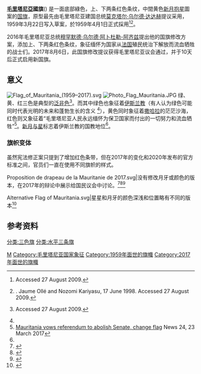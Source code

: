 {{Infobox flag
|Name= {{flag|Mauritania}}
|Image= Flag of Mauritania.svg
|Use= 111111
| Proportion = 2:3
|Design = 主體為綠色的三色旗，中間新月抱星的圖案，上、下两条红色条纹。官方标准中并未具体规定星月图案的大小，而对于旗帜的宽高比则限定为2:3<ref>{{Cite web |url=http://www.kennach.gov.mr/drapeau |title=存档副本 |access-date=2020-12-15 |archive-date=2020-11-18 |archive-url=https://web.archive.org/web/20201118061933/http://www.kennach.gov.mr/drapeau |dead-url=yes }}</ref>。
|Designer = 未知，一说[[穆克塔尔·乌尔德·达达赫|穆克塔尔·乌尔德·达达赫]]本人<ref>{{FOTW|id=mr-1959|title=Mauritania - Former Flag}}</ref>（红色条纹是[[穆罕默德·乌尔德·阿卜杜勒-阿齐兹|穆罕默德·乌尔德·阿卜杜勒-阿齐兹]]后来加入的）
| Image2 = Flag of Mauritania (1959–2017).svg
| Nickname2= 
| Morenicks2 = 
| Use2 = 
| Symbol2 = 
| Proportion2 = 2:3
| Adoption2 = 1959年4月1日至2017年8月16日
| Design2 = 
| Designer2 = 
| Type2 =毛里塔尼亚旧国旗，1959-2017
|Ratio= 2:3
| Image3 = Flag of Mauritanian armed forces and security forces.svg
| Nickname3 = 毛里塔尼亚武装部队和安全部队旗帜
| Morenicks3 =  
| Use3 = 001000
| Symbol3 = 
| Proportion3 = 1:1
| Adoption = 2017年8月16日
| Adoption3 = 2017年8月16日
| Design3 = 
| Designer3 = 
| Type3 = National
| Image4 = Flag of Mauritanian armed forces and security forces (1959-2017).svg
| Nickname4 = 軍艦旗，比例: 1:1
| Morenicks4 = 
| Use4 = 000001
| Symbol4 = 
| Proportion4 = 1:1
| Adoption4 = 1959-2017年
| Design4 = 
| Designer4 = 
| Type4 = National
}}

'''[[毛里塔尼亞|毛里塔尼亞]]國旗'''({{lang-ar|علم موريتانيا}}) 是一面底部綠色，上、下两条红色条纹，中間黄色[[星月|新月抱星]]圖案的[[国旗|国旗]]，原型最先由毛里塔尼亚建国总统[[莫克塔尔·乌尔德·达达赫|莫克塔尔·乌尔德·达达赫]]提议采用，1959年3月22日写入{{le|毛里塔尼亚宪法|Constitution_of_Mauritania#1961_Constitution}}草案，於1959年4月1日正式採用<ref name="fotw">{{FOTW|id=mr|title=(Flag of) Mauritania}} Accessed 27 August 2009.</ref><ref>{{FOTW|id=fr-colon|title=France: Colonial Empire}}. Jaume Ollé and Nozomi Kariyasu, 17 June 1998. Accessed 27 August 2009.</ref>。

2016年毛里塔尼亚总统[[穆罕默德·乌尔德·阿卜杜勒-阿齐兹|穆罕默德·乌尔德·阿卜杜勒-阿齐兹]]提出他的国旗修改方案，添加上、下两条红色条纹，象征缅怀为国家从[[法国|法国]]殖民统治下解放而流血牺牲的战士们。2017年8月6日，此国旗修改提议获得毛里塔尼亚议会通过，并于10天后正式启用新国旗。

== 意义 ==
[[File:Flag_of_Mauritania_(1959–2017).svg|thumb]]
[[File:Photo_Flag_Mauritania.JPG|thumb]]
绿、黄、红三色是典型的[[泛非颜色|泛非色]]<ref>{{FOTW|id=x-panaf|title=Pan-African Colours}} Accessed 27 August 2009.</ref>。而其中绿色也象征着[[伊斯兰教|伊斯兰教]]（有人认为绿色可能同时代表光明的未来和蓬勃生长的含义
<ref name="fotw"/>），黄色同时象征着[[撒哈拉|撒哈拉]]的茫茫沙海，红色则又象征着“毛里塔尼亚人民永远缅怀为保卫国家而付出的一切努力和流血牺牲”<ref name="N24">[http://www.news24.com/Africa/News/mauritania-vows-referendum-to-abolish-senate-change-flag-20170323 Mauritania vows referendum to abolish Senate, change flag] {{Wayback|url=http://www.news24.com/Africa/News/mauritania-vows-referendum-to-abolish-senate-change-flag-20170323 |date=20170629115647 }} News 24, 23 March 2017</ref>。[[星月|新月与星]]标志着伊斯兰教的国教地位<ref name="fotw"/>。

=== 旗帜变体 ===
虽然宪法修正案只提到了增加红色条带，但在2017年的变化和2020年发布的官方标准之间，官员们一直在使用不同旗帜的样式。
<gallery>
Proposition de drapeau de la Mauritanie de 2017.svg|没有修改月牙或颜色的版本，在2017年的辩论中展示给国民议会中讨论。<ref>{{Cite web |url=https://www.h24info.ma/monde/mauritanie-nouveau-drapeau-nouvel-hymne-fete-nationale/ |title=Mauritanie: nouveau drapeau et nouvel hymne pour la fête nationale |access-date=2021-09-29 |archive-date=2020-11-13 |archive-url=https://web.archive.org/web/20201113075442/https://www.h24info.ma/monde/mauritanie-nouveau-drapeau-nouvel-hymne-fete-nationale/ |dead-url=no }}</ref><ref>{{Cite web |url=http://www.education.gov.mr/spip.php?article1371 |title=La ministre de l’éducation nationale et de la formation professionnelle reçoit l’ambassadeur de Tunisie |access-date=2021-09-29 |archive-date=2019-11-14 |archive-url=https://web.archive.org/web/20191114131255/http://www.education.gov.mr/spip.php?article1371 |dead-url=yes }}</ref><ref>{{Cite web |url=https://www.wmaker.net/saharafr/m/saharafr/Le-ministre-de-la-defense-presente-aux-deputes-le-nouveau-drapeau_a7931.html |title=Le ministre de la défense présente aux députés le nouveau drapeau |access-date=1 February 2019 |archive-url=https://web.archive.org/web/20190202041711/https://www.wmaker.net/saharafr/m/saharafr/Le-ministre-de-la-defense-presente-aux-deputes-le-nouveau-drapeau_a7931.html |archive-date=2 February 2019 |url-status=dead }}</ref>

Alternative Flag of Mauritania.svg|星星和月牙的颜色深浅和位置略有不同的版本<ref>{{Cite web |url=https://www.crwflags.com/fotw/flags/mr%27.html |title=''Flags of the World'': Mauritania - Construction Sheet |access-date=2021-09-29 |archive-date=2021-10-30 |archive-url=https://web.archive.org/web/20211030092125/https://www.crwflags.com/fotw/flags/mr%27.html |dead-url=no }}</ref>
</gallery>

==参考资料==
{{reflist}}

{{非洲题目|国旗}}

[[Category:國旗|M]]
[[Category:毛里塔尼亚国家象征|Category:毛里塔尼亚国家象征]]
[[分类:三色旗|分类:三色旗]]
[[Category:1959年面世的旗幟|Category:1959年面世的旗幟]]
[[Category:2017年面世的旗幟|Category:2017年面世的旗幟]]
[[分类:水平三条旗|分类:水平三条旗]]